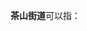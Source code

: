 '''茶山街道'''可以指：
{{PRC admin/disambig|32/04/02/003/000|33/03/04/004/000|36/04/82/001/000}}
{{disambig|cat=四字乡级行政区划消歧义}}